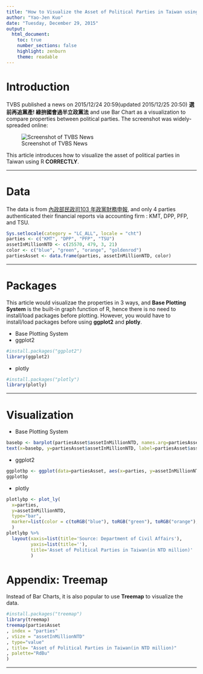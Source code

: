```yaml
---
title: "How to Visualize the Asset of Political Parties in Taiwan using R"
author: "Yao-Jen Kuo"
date: "Tuesday, December 29, 2015"
output: 
  html_document:
    toc: true
    number_sections: false
    highlight: zenburn
    theme: readable
---
```


# Introduction

TVBS published a news on 2015/12/24 20:59(updated 2015/12/25 20:50) __選前再追黨產! 綠拚國會過半立政黨法__ and use Bar Chart as a visualization to compare properties between political parties. The screenshot was widely-spreaded online:

![Screenshot of TVBS News](tvbs.jpg)

This article introduces how to visualize the asset of political parties in Taiwan using R __CORRECTLY__.

---

# Data

The data is from [內政部民政司103 年政黨財務申報](http://www.moi.gov.tw/dca/03caucus_10301.aspx), and only 4 parties authenticated their financial reports via accounting firm : KMT, DPP, PFP, and TSU.

```r
Sys.setlocale(category = "LC_ALL", locale = "cht")
parties <- c("KMT", "DPP", "PFP", "TSU")
assetInMillionNTD <- c(25570, 479, 3, 21)
color <- c("blue", "green", "orange", "goldenrod")
partiesAsset <- data.frame(parties, assetInMillionNTD, color)
```

---

# Packages

This article would visualizae the properties in 3 ways, and **Base Plotting System** is the built-in graph function of R, hence there is no need to install/load packages before plotting. However, you would have to install/load packages before using __ggplot2__ and __plotly__.

* Base Plotting System
* ggplot2

```r
#install.packages("ggplot2")
library(ggplot2)
```

* plotly

```r
#install.packages("plotly")
library(plotly)
```

---

# Visualization

* Base Plotting System

```r
basebp <- barplot(partiesAsset$assetInMillionNTD, names.arg=partiesAsset$parties, col=color, cex.names=0.8, border=NA, ylim=c(0,30000), main=paste("民國103年政黨財務申報(具會計師簽證)","\n","單位:新台幣百萬元"), sub="資料來源:內政部民政司")
text(x=basebp, y=partiesAsset$assetInMillionNTD, label=partiesAsset$assetInMillionNTD, pos = 3, cex = 0.8)
```

* ggplot2

```r
ggplotbp <- ggplot(data=partiesAsset, aes(x=parties, y=assetInMillionNTD))+geom_bar(colour=NA, fill=c("green", "blue", "orange", "goldenrod"), width=.8, stat="identity")+ ggtitle(paste("民國103年政黨財務申報(具會計師簽證)","\n","單位:新台幣百萬元"))+ylab("")+xlab("資料來源:內政部民政司")+geom_text(aes(label=assetInMillionNTD), vjust = -0.5)
ggplotbp
```

* plotly

```r
plotlybp <- plot_ly(
  x=parties,
  y=assetInMillionNTD,
  type="bar",
  marker=list(color = c(toRGB("blue"), toRGB("green"), toRGB("orange"), toRGB("goldenrod")))
  )
plotlybp %>%
  layout(xaxis=list(title='Source: Department of Civil Affairs'),
         yaxis=list(title=''),
         title='Asset of Political Parties in Taiwan(in NTD million)'
         )
```

# Appendix: Treemap

Instead of Bar Charts, it is also popular to use __Treemap__ to visualize the data.

```r
#install.packages("treemap")
library(treemap)
treemap(partiesAsset
, index = "parties"
, vSize = "assetInMillionNTD"
, type="value"
, title= "Asset of Political Parties in Taiwan(in NTD million)"
, palette="RdBu"
)
```

---